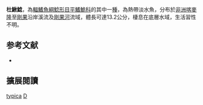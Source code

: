 {{Speciesbox
| name = 杜鰍鯰
| image = Cameroon2011 7 (1) (6857661498).jpg
| image_width = 250px
| status = LC
| status_system = IUCN3.1
| genus = Doumea
| species = typica
| authority = [[Sauvage|Sauvage]], 1879
| synonyms = 
}}

'''杜鰍鯰'''，為[[輻鰭魚綱|輻鰭魚綱]][[鯰形目|鯰形目]][[平鰭鮠科|平鰭鮠科]]的其中一[[種|種]]，為熱帶淡水魚，分布於[[非洲|非洲]][[喀麥隆|喀麥隆]]至[[剛果|剛果]]沿岸溪流及[[剛果河|剛果河]]流域，體長可達13.2公分，棲息在底層水域，生活習性不明。

==参考文献==
*{{FishBase_species|genus=Doumea|species=typica|year=2014|month=10}}

== 擴展閱讀 ==
{{refbegin}}
{{wikispecies-inline|Doumea typica|杜鰍鯰}}
{{refend}}
{{Taxonbar|from=Q251877}}

[[Category:杜鰍鯰屬|typica]]
[[Category:1879年描述的魚類|D]]


{{魚類小作品}}